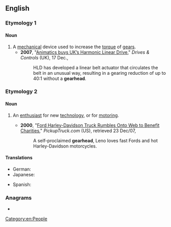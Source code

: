 {{also|gear head}}
==English==

===Etymology 1===
{{compound|en|gear|head}}

====Noun====
{{en-noun}}

# A [[mechanical]] device used to increase the [[torque]] of [[gear]]s.
#* '''2007''', "[http://www.drives.co.uk/fullstory.asp?id=2152 Animatics buys UK’s Harmonic Linear Drive]," ''Drives & Controls'' (UK), 17 Dec.,
#*: HLD has developed a linear belt actuator that circulates the belt in an unusual way, resulting in a gearing reduction of up to 40:1 without a '''gearhead'''.

===Etymology 2===
{{suffix|en|gear|head}}

====Noun====
{{en-noun}}

# {{lb|en|informal}} An [[enthusiast]] for new [[technology]], or for [[motoring]].
#* '''2000''', "[http://www.pickuptruck.com/html/news/ford_charity.html Ford Harley-Davidson Truck Rumbles Onto Web to Benefit Charities]," ''PickupTruck.com'' (US), retrieved 23 Dec/07,
#*: A self-proclaimed '''gearhead''', Leno loves fast Fords and hot Harley-Davidson motorcycles.

====Translations====
{{trans-top}}
* German: {{t-needed|de}}
* Japanese: {{t-needed|ja}}
{{trans-mid}}
* Spanish: {{t-needed|es}}
{{trans-bottom}}

===Anagrams===
* {{anagrams|en|a=aadeeghr|Heegaard|headgear}}

[[Category:en:People]]